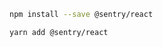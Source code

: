 ```bash {tabTitle:npm}
npm install --save @sentry/react
```

```bash {tabTitle:Yarn}
yarn add @sentry/react
```
